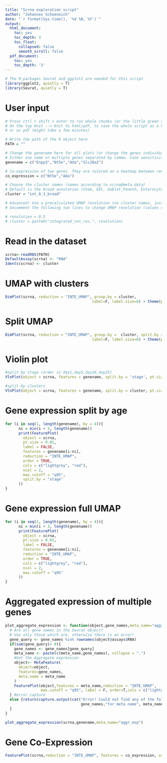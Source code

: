 ---
title: "Scrna exploration script"
author: "Johannes Schoeneich"
date: "`r format(Sys.time(), '%d %B, %Y')`"
output:
  html_document:
    toc: yes
    toc_depth: 3
    toc_float:
      collapsed: false
      smooth_scroll: false
  pdf_document:
    toc: yes
    toc_depth: '3'
---

```{r echo=FALSE, message=FALSE, warning=FALSE}
# The R-packages Seurat and ggplot2 are needed for this script
library(ggplot2, quietly = T)
library(Seurat, quietly = T)
```

# User input

```{r}
# Press ctrl + shift + enter to run whole chunks (or the little green arrow on the right)
# On the top Knit --> Knit to html/pdf, to save the whole script as a html file to view in the browser
# or as pdf (might take a few minutes)

# Write the path of the R object here
PATH = ""

# Change the genename here for all plots (or change the genes individually per plot).
# Either one name or multiple genes separated by comma. Case sensitivity matters!
genename = c("Enpp3","Nt5e","Ada","Slc28a2")

# Co-expression of two genes. They are colored on a heatmap between red and green.
co_expression = c("Nt5e","Ada")

# Choose the cluster names (names according to scrna@meta.data)
# Default is the broad annotation (Stem, EEC, Goblet_Paneth, Enterocyte)
cluster = "int_0.3_broad"

# Advanced! Use a precalculated UMAP resolution (no cluster names, just numbers)
# Uncomment the following two lines to change UMAP resolution (values can range from 0.1 to 0.8)

# resolution = 0.3
# cluster = paste0("integrated_snn_res.", resolution)
```

# Read in the dataset

```{r cache.lazy=F}
scrna<-readRDS(PATH)
DefaultAssay(scrna) <- "RNA"
Idents(scrna) <- cluster
```

# UMAP with clusters

```{r}
DimPlot(scrna, reduction = "INTE_UMAP", group.by = cluster,
                                       label=F, label.size=6) + theme(plot.title = element_blank())
```

# Split UMAP

```{r out.width = "400%",fig.width=18, fig.height=6}
DimPlot(scrna, reduction = "INTE_UMAP", group.by =  cluster, split.by = "stage",
                                       label=F, label.size=6) + theme(plot.title = element_blank())
```

# Violin plot

```{r fig.height=16, fig.width=24}
#split by stage (order is day1,day5,day10,day25)
VlnPlot(object = scrna, features = genename, split.by = 'stage', pt.size = 0)

#split by clusters
VlnPlot(object = scrna, features = genename, split.by = cluster, pt.size = 0)
```

# Gene expression split by age

```{r fig.height=20, fig.width=20}
for (i in seq(1, length(genename), by = 4)){
      ni = min(i + 3, length(genename))
      print(FeaturePlot(
        object = scrna,
        pt.size = 0.01,
        label = FALSE,
        features = genename[i:ni],
        reduction = "INTE_UMAP",
        order = TRUE,
        cols = c("lightgrey", "red"),
        ncol = 2,
        max.cutoff = "q95",
        split.by = "stage"
      ))
}
```

# Gene expression full UMAP

```{r fig.height=8, fig.width=8}
for (i in seq(1, length(genename), by = 4)){
      ni = min(i + 3, length(genename))
      print(FeaturePlot(
        object = scrna,
        pt.size = 0.01,
        label = FALSE,
        features = genename[i:ni],
        reduction = "INTE_UMAP",
        order = TRUE,
        cols = c("lightgrey", "red"),
        ncol = 2,
        max.cutoff = "q95"
      ))
}
```

# Aggregated expression of multiple genes

```{r}
plot_aggregate_expression <- function(object,gene_names,meta_name="aggr_exp"){
  # Are all gene names in the Seurat object?
  # Use only those which are, otherwise there is an error!
  gene_query <- gene_names %in% rownames(object@assays$RNA)
  if(sum(gene_query)> 0){
    gene_names <- gene_names[gene_query]
    meta_name <- paste(c(meta_name,gene_names), collapse = ".")
    #Get the Aggregate expression
    object<- MetaFeature(
      object=object,
      features=gene_names,
      meta.name = meta_name
    )
    FeaturePlot(object,features = meta_name,reduction = "INTE_UMAP",
                max.cutoff = "q95", label = F, order=T,cols = c("lightgrey", "red"))
  } #error capture
  else {return(capture.output(cat("Error! Could not find any of the following genes",
                                  gene_names,"for meta name", meta_name)))
  }
}

plot_aggregate_expression(scrna,genename,meta_name="aggr_exp")
```

# Gene Co-Expression

```{r fig.height=6, fig.width=20}
FeaturePlot(scrna,reduction = "INTE_UMAP", features = co_expression, order = T, max.cutoff = 'q95', blend = TRUE)
```
